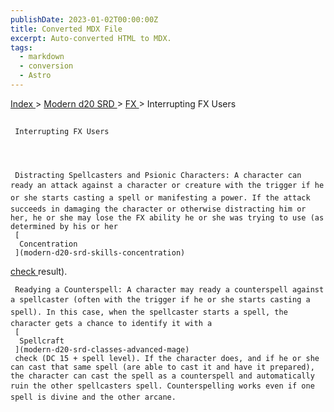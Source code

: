 ```yaml
---
publishDate: 2023-01-02T00:00:00Z
title: Converted MDX File
excerpt: Auto-converted HTML to MDX.
tags:
  - markdown
  - conversion
  - Astro
---
```







[
      Index
     ](-index)
     >
     [
      Modern d20 SRD
     ](modern-d20-srd-index)
     >
     [
      FX
     ](modern-d20-srd-fx-index)
     > Interrupting FX Users
    





## 
     Interrupting FX Users
    



     Distracting Spellcasters and Psionic Characters: A character can ready an attack against a character or creature with the trigger if he or she starts casting a spell or manifesting a power. If the attack succeeds in damaging the character or otherwise distracting him or her, he or she may lose the FX ability he or she was trying to use (as determined by his or her
     [
      Concentration
     ](modern-d20-srd-skills-concentration)
[
      check
     ](modern-d20-srd-skills-skill-basics-php#skill-check-index)
     result).
    



     Readying a Counterspell: A character may ready a counterspell against a spellcaster (often with the trigger if he or she starts casting a spell). In this case, when the spellcaster starts a spell, the character gets a chance to identify it with a
     [
      Spellcraft
     ](modern-d20-srd-classes-advanced-mage)
     check (DC 15 + spell level). If the character does, and if he or she can cast that same spell (are able to cast it and have it prepared), the character can cast the spell as a counterspell and automatically ruin the other spellcasters spell. Counterspelling works even if one spell is divine and the other arcane.
    




